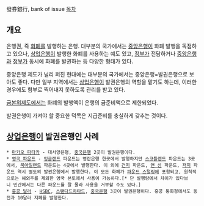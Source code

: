 發券銀行, bank of issue
[[목차]]
== 개요 ==
은행권, 즉 [[화폐]]를 발행하는 은행. 대부분의 국가에서는 [[중앙은행]]이 화폐 발행을 독점하고 있으나, [[상업은행]]이 발행한 화폐를 사용하는 예도 있고, [[정부]]가 전담하거나 [[중앙은행]]과 [[정부]]가 동시에 화폐를 발권하는 등 다양한 형태가 있다.

중앙은행 제도가 널리 퍼진 현대에는 대부분의 국가에서는 중앙은행=발권은행으로 보아도 좋다. 다만 일부 지역에서는 [[상업은행]]이 발권은행의 역할을 맡기도 하는데, 이러한 경우에도 함부로 찍어내지 못하도록 관리를 받고 있다.

[[금본위제도]]에서는 화폐의 발행액이 은행의 금준비액으로 제한되었다.

발권은행이 가져야 할 중요한 덕목은 지급준비를 충실하게 갖추는 것이다.

== [[상업은행]]이 발권은행인 사례 ==
 * [[마카오 파타카]] - 대서양은행, [[중국은행]] 2곳이 발권은행이다.
 * [[영국 파운드]] - [[잉글랜드]] 파운드는 영란은행 한곳에서 발행하지만 [[스코틀랜드]] 파운드는 3곳에서, [[북아일랜드]] 파운드는 4곳에서 발행한다. 이 외에 [[건지]] 파운드, [[맨 섬]] 파운드, [[저지]] 파운드 역시 별도의 발권은행에서 발행한다. 이 모든 화폐가 [[파운드 스털링]]에 포함되고, 원칙적으로는 해외주를 제외한 영국 본토에서 사용이 가능하다.[* 단 발행량에서 차이가 있다보니 민간에서는 다른 파운드를 잘 몰라 사용을 거부할 수도 있다.]
 * [[홍콩 달러]] - [[HSBC]], [[스탠다드차타드]], [[중국은행]] 3곳이 발권은행이다. 홍콩 통화청에서도 동전과 10달러 지폐를 발행한다.
